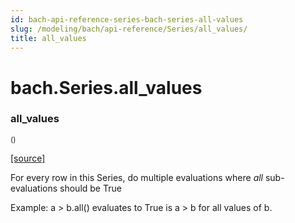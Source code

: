 ```yaml
---
id: bach-api-reference-series-bach-series-all-values
slug: /modeling/bach/api-reference/Series/all_values/
title: all_values
---
```


# bach.Series.all_values

<div className="method">

### <span className="name">all_values</span>

<small className="parameter-list">()</small>


&#8203;<span className="view-source">[[source]](https://github.com/objectiv/objectiv-analytics/blob/main/bach/bach/series/series.py)</span>

<div className="content">

For every row in this Series, do multiple evaluations where _all_ sub-evaluations should be True

Example: a > b.all() evaluates to True is a > b for all values of b.


</div>


</div>
